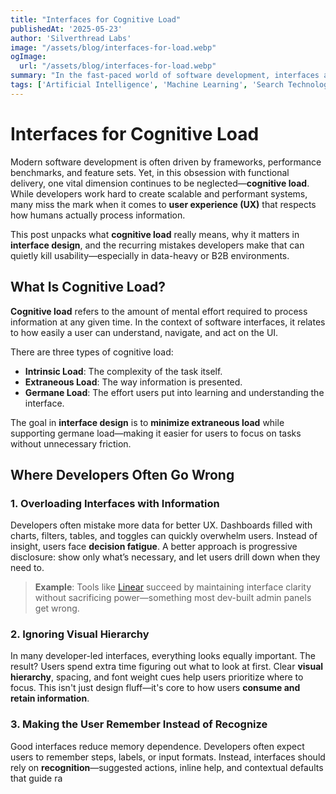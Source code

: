 ```yaml
---
title: "Interfaces for Cognitive Load"
publishedAt: '2025-05-23'
author: 'Silverthread Labs'
image: "/assets/blog/interfaces-for-load.webp"
ogImage:
  url: "/assets/blog/interfaces-for-load.webp"
summary: "In the fast-paced world of software development, interfaces are the bridges that connect users to the digital realm. However, while developers often focus on functionality, aesthetics, and performance, there's a critical aspect that sometimes goes overlooked—cognitive load."
tags: ['Artificial Intelligence', 'Machine Learning', 'Search Technology', 'Innovation']
---
```

# Interfaces for Cognitive Load

Modern software development is often driven by frameworks, performance benchmarks, and feature sets. Yet, in this obsession with functional delivery, one vital dimension continues to be neglected—**cognitive load**. While developers work hard to create scalable and performant systems, many miss the mark when it comes to **user experience (UX)** that respects how humans actually process information.

This post unpacks what **cognitive load** really means, why it matters in **interface design**, and the recurring mistakes developers make that can quietly kill usability—especially in data-heavy or B2B environments.

## What Is Cognitive Load?

**Cognitive load** refers to the amount of mental effort required to process information at any given time. In the context of software interfaces, it relates to how easily a user can understand, navigate, and act on the UI.

There are three types of cognitive load:
- **Intrinsic Load**: The complexity of the task itself.
- **Extraneous Load**: The way information is presented.
- **Germane Load**: The effort users put into learning and understanding the interface.

The goal in **interface design** is to **minimize extraneous load** while supporting germane load—making it easier for users to focus on tasks without unnecessary friction.

## Where Developers Often Go Wrong

### 1. **Overloading Interfaces with Information**

Developers often mistake more data for better UX. Dashboards filled with charts, filters, tables, and toggles can quickly overwhelm users. Instead of insight, users face **decision fatigue**. A better approach is progressive disclosure: show only what’s necessary, and let users drill down when they need to.

> **Example**: Tools like [Linear](https://linear.app/) succeed by maintaining interface clarity without sacrificing power—something most dev-built admin panels get wrong.

### 2. **Ignoring Visual Hierarchy**

In many developer-led interfaces, everything looks equally important. The result? Users spend extra time figuring out what to look at first. Clear **visual hierarchy**, spacing, and font weight cues help users prioritize where to focus. This isn't just design fluff—it's core to how users **consume and retain information**.

### 3. **Making the User Remember Instead of Recognize**

Good interfaces reduce memory dependence. Developers often expect users to remember steps, labels, or input formats. Instead, interfaces should rely on **recognition**—suggested actions, inline help, and contextual defaults that guide ra
